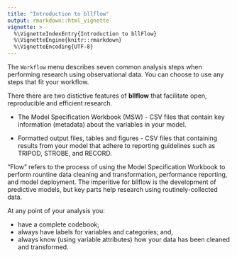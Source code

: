 ```yaml
---
title: "Introduction to bllflow"
output: rmarkdown::html_vignette
vignette: >
  %\VignetteIndexEntry{Introduction to bllFlow}
  %\VignetteEngine{knitr::rmarkdown}
  %\VignetteEncoding{UTF-8}
---
```

The `Workflow` menu describes seven common analysis steps when performing 
research using observational data. You can choose to use any steps that 
fit your workflow.

There there are two distictive features of **bllflow** that facilitate open, 
reproducible and efficient research.

- The Model Specification Workbook (MSW) - CSV files that contain key 
information (metadata) about the variables in your model.

- Formatted output files, tables and figures - CSV files that containing results from
your model that adhere to reporting guidelines such as TRIPOD, STROBE, and RECORD.

"Flow" refers to the process of using the Model Specification Workbook to 
perform rountine data cleaning and transformation, performance reporting, and
model deployment. The imperitive for bllflow is the development of predictive 
models, but key parts help research using routinely-collected data. 

At any point of your analysis you:

- have a complete codebook;
- always have labels for variables and categories; and,
- always know (using variable attributes) how your data has been cleaned and 
transformed.


